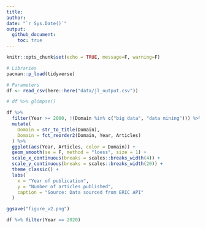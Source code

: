 ```yaml
---
title: 
author: 
date: "`r Sys.Date()`"
output: 
  github_document:
    toc: true
---
```


```r
knitr::opts_chunk$set(echo = TRUE, message=F, warning=F)
```

```r
# Libraries
pacman::p_load(tidyverse)

# Parameters
df <- read_csv(here::here("data/jl_output.csv"))
```


```r
# df %>% glimpse()

df %>% 
  filter(Year >= 2000, !(Domain %in% c("big data", "data mining"))) %>% 
  mutate(
    Domain = str_to_title(Domain),
    Domain = fct_reorder2(Domain, Year, Articles)
  ) %>% 
  ggplot(aes(Year, Articles, color = Domain)) +
  geom_smooth(se = F, method = "loess", size = 1) +
  scale_x_continuous(breaks = scales::breaks_width(4)) +
  scale_y_continuous(breaks = scales::breaks_width(20)) +
  theme_classic() +
  labs(
    x = "Year of publication",
    y = "Number of articles published",
    caption = "Source: Data sourced from ERIC API"
  )

ggsave("figure_v2.png")

df %>% filter(Year == 2020)
```

